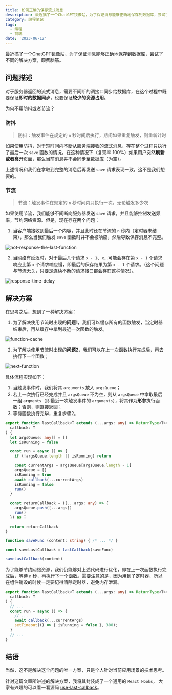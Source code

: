 ```yaml
---
title: 如何正确的保存流式消息
description: 最近搞了一个ChatGPT镜像站，为了保证消息能够正确地保存到数据库，尝试了不同的几种方案，颇费脑筋。
category: 编程笔记
tags:
  - 编程
  - 前端
date: '2023-06-12'
---
```


最近搞了一个ChatGPT镜像站，为了保证消息能够正确地保存到数据库，尝试了不同的解决方案，颇费脑筋。

## 问题描述

对于服务器返回的流式消息，需要不间断的调接口同步给数据库，在这个过程中既要保证**即时的数据同步**，也要保证**较少的资源占用**。

为何不用防抖或者节流？

### 防抖

> 防抖：触发事件在规定的 `n` 秒时间后执行，期间如果重复触发，则重新计时

如果使用防抖，对于短时间内不断从服务端接收的流式消息，存在整个过程只执行了最后一次 `save` 函数的情况。在这种情况下（复现率 100%）如果用户突然**刷新或者离开**页面，那么当前消息并不会同步至数据库（为空）。

上述情况和我们在拿取到完整的消息后再发送 `save` 请求表现一致，这不是我们想要的。

### 节流

> 节流：触发事件在规定的 `n` 秒时间内只执行一次，无论触发多少次

如果使用节流，我们能够不间断向服务器发送 `save` 请求，并且能够控制发送频率，节约网络资源。但是，现在存在两个问题：

1. 当客户端接收到最后一个内容，并且此时还在节流的 `n` 秒内（定时器未结束），那么当我们触发 `save` 函数时并不会被响应，然后导致保存消息不完整。

![not-response-the-last-function](/static/assets/images/how-to-save-streaming-messages/not-response-the-last-function.png)

2. 当网络有延迟时，对于最后几个请求 `x - 1`、`x`...可能会存在第 `x - 1` 个请求响应比第 `x` 个请求响应慢，即最后的保存结果为第 `x - 1` 个请求。（这个问题与节流无关，只要是连续不断的请求接口都会存在这种情况）。

![response-time-delay](/static/assets/images/how-to-save-streaming-messages/response-time-delay.png)

## 解决方案

在思考之后，想到了一种解决方案：

1. 为了解决使用节流时出现的**问题1**，我们可以缓存所有的函数触发，当定时器结束后，再从缓存中拿到最近一次函数的触发。

![function-cache](/static/assets/images/how-to-save-streaming-messages/function-cache.png)

2. 为了解决使用节流时出现的**问题2**，我们可以在上一次函数执行完成后，再去执行下一个函数；

![next-function](/static/assets/images/how-to-save-streaming-messages/next-function.png)

具体流程实现如下：

1. 当触发事件时，我们将其 `arguments` 放入 `argsQueue`；
2. 若上一次执行已经完成并且 `argsQueue` 不为空，则从 `argsQueue` 中拿取最后一组 `argments`（即最近一次触发事件的 `arguments`），将其作为**形参**执行函数；否则，则直接返回；
3. 等待函数执行完毕，重复步骤2。

```typescript
export function lastCallback<T extends (...args: any) => ReturnType<T>>(
  callback: T
) {
  let argsQueue: any[] = []
  let isRunning = false

  const run = async () => {
    if (!argsQueue.length || isRunning) return

    const currentArgs = argsQueue[argsQueue.length - 1]
    argsQueue = []
    isRunning = true
    await callback(...currentArgs)
    isRunning = false
    run()
  }

  const returnCallback = ((...args: any) => {
    argsQueue.push([...args])
    run()
  }) as T

  return returnCallback
}
```

```typescript
function saveFunc (content: string) { /* ... */ }

const saveLastCallback = lastCallback(saveFunc)

saveLastCallback(content)
```

为了能够节约网络资源，我们仍能够对上述代码进行优化，即在上一次函数执行完成后，等待 `n` 秒，再执行下一个函数。需要注意的是，因为用到了定时器，所以在组件销毁的时候一定要记得清除定时器，避免内存泄漏。

```typescript
export function lastCallback<T extends (...args: any) => ReturnType<T>>(
  callback: T
) {
  // ...
  const run = async () => {
    // ...
    await callback(...currentArgs)
    setTimeout(() => { isRunning = false }, 300);
  }
  // ...
}
```

## 结语

当然，这不是解决这个问题的唯一方案，只是个人针对当前应用场景的技术思考。

针对这篇文章所讲述的解决方案，我将其封装成了一个通用的 `React Hooks`， 大家有兴趣的可以看一看源码 [use-last-callback](https://github.com/ninepielabs/use-last-callback)。